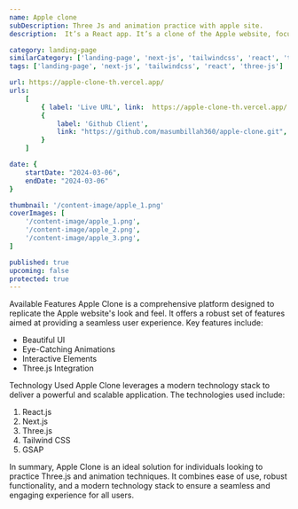 ```yaml
---
name: Apple clone
subDescription: Three Js and animation practice with apple site.
description:  It’s a React app. It’s a clone of the Apple website, focusing on Three.js and animation practice. The app showcases various animations and interactive elements similar to the Apple site.

category: landing-page
similarCategory: ['landing-page', 'next-js', 'tailwindcss', 'react', 'three-js']
tags: ['landing-page', 'next-js', 'tailwindcss', 'react', 'three-js']

url: https://apple-clone-th.vercel.app/
urls:
    [
        { label: 'Live URL', link:  https://apple-clone-th.vercel.app/ },
        {
            label: 'Github Client',
            link: "https://github.com/masumbillah360/apple-clone.git",
        }
    ]

date: {
    startDate: "2024-03-06",
    endDate: "2024-03-06"
}

thumbnail: '/content-image/apple_1.png'
coverImages: [
    '/content-image/apple_1.png',
    '/content-image/apple_2.png',
    '/content-image/apple_3.png',
]

published: true
upcoming: false
protected: true
---
```


<Heading typo="h2">Available Features</Heading>
<Paragraph>
    Apple Clone is a comprehensive platform designed to replicate the Apple website&apos;s look and feel. It offers a robust set of features aimed at providing a seamless user experience. Key features include:
</Paragraph>
<ul> <li>Beautiful UI</li> <li>Eye-Catching Animations</li> <li>Interactive Elements</li> <li>Three.js Integration</li> </ul>


<Heading typo="h2">Technology Used</Heading>
<Paragraph>
    Apple Clone leverages a modern technology stack to deliver a powerful and scalable application. The technologies used include: 
</Paragraph>
<ol> <li>React.js</li> <li>Next.js</li> <li>Three.js</li> <li>Tailwind CSS</li> <li>GSAP</li> </ol>
<Paragraph>
    In summary, Apple Clone is an ideal solution for individuals looking to practice Three.js and animation techniques. It combines ease of use, robust functionality, and a modern technology stack to ensure a seamless and engaging experience for all users.
</Paragraph>
